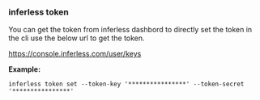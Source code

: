 ### inferless token

You can get the token from inferless dashbord to directly set the token in the cli use the below url to get the token.

https://console.inferless.com/user/keys

**Example:**

``` shell
inferless token set --token-key '****************' --token-secret '****************'
```